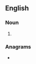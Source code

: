 ==English==

===Noun===
{{head|en|noun plural form}}

# {{plural of|abolitionism|lang=en}}

===Anagrams===
* {{anagrams|en|a=abiiilmnoosst|mobilisations}}
